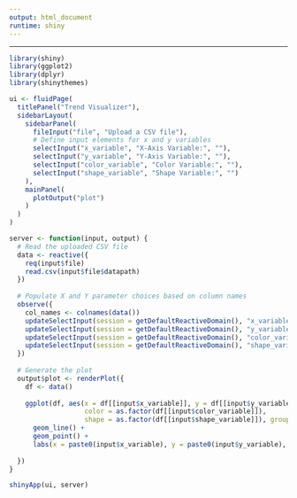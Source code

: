```yaml
---
output: html_document
runtime: shiny
---
```

---

```r
library(shiny)
library(ggplot2)
library(dplyr)
library(shinythemes)

ui <- fluidPage(
  titlePanel("Trend Visualizer"),
  sidebarLayout(
    sidebarPanel(
      fileInput("file", "Upload a CSV file"),
      # Define input elements for x and y variables
      selectInput("x_variable", "X-Axis Variable:", ""),
      selectInput("y_variable", "Y-Axis Variable:", ""),
      selectInput("color_variable", "Color Variable:", ""),
      selectInput("shape_variable", "Shape Variable:", "")
    ),
    mainPanel(
      plotOutput("plot")
    )
  )
)

server <- function(input, output) {
  # Read the uploaded CSV file
  data <- reactive({
    req(input$file)
    read.csv(input$file$datapath)
  })
  
  # Populate X and Y parameter choices based on column names
  observe({
    col_names <- colnames(data())
    updateSelectInput(session = getDefaultReactiveDomain(), "x_variable", choices = col_names)
    updateSelectInput(session = getDefaultReactiveDomain(), "y_variable", choices = col_names)
    updateSelectInput(session = getDefaultReactiveDomain(), "color_variable", choices = col_names)
    updateSelectInput(session = getDefaultReactiveDomain(), "shape_variable", choices = col_names)
  })
  
  # Generate the plot
  output$plot <- renderPlot({
    df <- data()
    
    ggplot(df, aes(x = df[[input$x_variable]], y = df[[input$y_variable]], 
                   color = as.factor(df[[input$color_variable]]),
                   shape = as.factor(df[[input$shape_variable]]), group = interaction(df[[input$color_variable]], df[[input$shape_variable]]))) +
      geom_line() +
      geom_point() +
      labs(x = paste0(input$x_variable), y = paste0(input$y_variable), shape = paste0(input$shape_variable),  color = paste0(input$color_variable)) + theme_minimal()
    
  })
}

shinyApp(ui, server)

```



